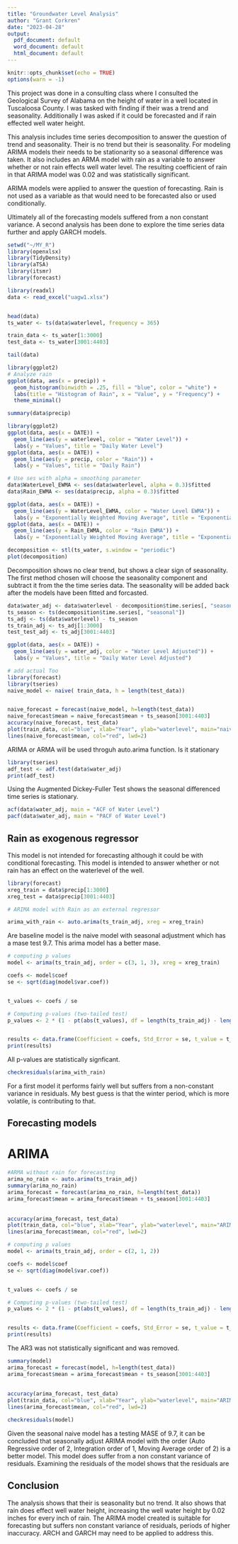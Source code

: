 ---
title: "Groundwater Level Analysis"
author: "Grant Corkren"
date: "2023-04-28"
output:
  pdf_document: default
  word_document: default
  html_document: default
---

```{r setup, include=FALSE}
knitr::opts_chunk$set(echo = TRUE)
options(warn = -1)
```

This project was done in a consulting class where I consulted the Geological Survey of Alabama on the height of water in a well located in Tuscaloosa County. I was tasked with finding if their was a trend and seasonality. Additionally I was asked if it could be forecasted and if rain effected well water height. 

This analysis includes time series decomposition to answer the question of trend and seasonality. Their is no trend but their is seasonality. For modeling ARIMA models their needs to be stationarity so a seasonal difference was taken. It also includes an ARMA model with rain as a variable to answer whether or not rain effects well water level. The resulting coefficient of rain in that ARIMA model was 0.02 and was statistically significant. 

ARIMA models were applied to answer the question of forecasting. Rain is not used as a variable as that would need to be forecasted also or used conditionally.

Ultimately all of the forecasting models suffered from a non constant variance. A second analysis has been done to explore the time series data further and apply GARCH models. 


```{r, include=FALSE}
setwd("~/MY_R")
library(openxlsx)
library(TidyDensity)
library(aTSA)
library(itsmr)
library(forecast)

library(readxl)
data <- read_excel("uagw1.xlsx")


head(data)
ts_water <- ts(data$waterlevel, frequency = 365)

train_data <- ts_water[1:3000]
test_data <- ts_water[3001:4403]

```
```{r}
tail(data)
```


```{r}
library(ggplot2)
# Analyze rain
ggplot(data, aes(x = precip)) +
  geom_histogram(binwidth = .25, fill = "blue", color = "white") +
  labs(title = "Histogram of Rain", x = "Value", y = "Frequency") +
  theme_minimal()

summary(data$precip)

```



```{r}
library(ggplot2)
ggplot(data, aes(x = DATE)) + 
  geom_line(aes(y = waterlevel, color = "Water Level")) + 
  labs(y = "Values", title = "Daily Water Level")
ggplot(data, aes(x = DATE)) + 
  geom_line(aes(y = precip, color = "Rain")) +
  labs(y = "Values", title = "Daily Rain")

```



```{r, include=FALSE}

# Use ses with alpha = smoothing parameter
data$WaterLevel_EWMA <- ses(data$waterlevel, alpha = 0.3)$fitted
data$Rain_EWMA <- ses(data$precip, alpha = 0.3)$fitted

ggplot(data, aes(x = DATE)) + 
  geom_line(aes(y = WaterLevel_EWMA, color = "Water Level EWMA")) + 
  labs(y = "Exponentially Weighted Moving Average", title = "Exponentially Weighted Moving Average of Water Level")
ggplot(data, aes(x = DATE)) + 
  geom_line(aes(y = Rain_EWMA, color = "Rain EWMA")) +
  labs(y = "Exponentially Weighted Moving Average", title = "Exponentially Weighted Moving Average of Rain")
```



```{r}
decomposition <- stl(ts_water, s.window = "periodic")
plot(decomposition)
```
Decomposition shows no clear trend, but shows a clear sign of seasonality. The first method chosen will choose the seasonality component and subtract it from the the time series data. The seasonality will be added back after the models have been fitted and forcasted. 



```{r}
data$water_adj <- data$waterlevel - decomposition$time.series[, "seasonal"] 
ts_season <- ts(decomposition$time.series[, "seasonal"])
ts_adj <- ts(data$waterlevel) - ts_season
ts_train_adj <- ts_adj[1:3000]
test_test_adj <- ts_adj[3001:4403]

ggplot(data, aes(x = DATE)) + 
  geom_line(aes(y = water_adj, color = "Water Level Adjusted")) + 
  labs(y = "Values", title = "Daily Water Level Adjusted")
```

```{r}
# add actual Too
library(forecast)
library(tseries)
naive_model <- naive( train_data, h = length(test_data))


naive_forecast = forecast(naive_model, h=length(test_data))
naive_forecast$mean = naive_forecast$mean + ts_season[3001:4403]
accuracy(naive_forecast, test_data)
plot(train_data, col="blue", xlab="Year", ylab="waterlevel", main="naive forecast",type='l')
lines(naive_forecast$mean, col="red", lwd=2)


```


ARIMA or ARMA will be used throguh auto.arima function.
Is it stationary 

```{r}
library(tseries)
adf_test <- adf.test(data$water_adj)
print(adf_test)
```
Using the Augmented Dickey-Fuller Test shows the seasonal differenced time series is stationary.

```{r}
acf(data$water_adj, main = "ACF of Water Level")
pacf(data$water_adj, main = "PACF of Water Level")
```
## Rain as exogenous regressor
This model is not intended for forecasting although it could be with conditional forecasting. This model is intended to answer whether or not rain has an effect on the waterlevel of the well. 
```{r}
library(forecast)
xreg_train = data$precip[1:3000]
xreg_test = data$precip[3001:4403]

# ARIMA model with Rain as an external regressor

arima_with_rain <- auto.arima(ts_train_adj, xreg = xreg_train)


```
Are baseline model is the naive model with seasonal adjustment which has a mase test 9.7. This arima model has a better mase. 

```{r}
# computing p values
model <- arima(ts_train_adj, order = c(3, 1, 3), xreg = xreg_train)

coefs <- model$coef  
se <- sqrt(diag(model$var.coef))


t_values <- coefs / se

# Computing p-values (two-tailed test)
p_values <- 2 * (1 - pt(abs(t_values), df = length(ts_train_adj) - length(coefs)))


results <- data.frame(Coefficient = coefs, Std_Error = se, t_value = t_values, p_value = p_values)
print(results)

```
All p-values are statistically signficant. 

```{r}
checkresiduals(arima_with_rain)
```
For a first model it performs fairly well but suffers from a non-constant variance in residuals. My best guess is that the winter period, which is more volatile, is contributing to that. 


## Forecasting models

# ARIMA

```{r}
#ARMA without rain for forecasting
arima_no_rain <- auto.arima(ts_train_adj)
summary(arima_no_rain)
arima_forecast = forecast(arima_no_rain, h=length(test_data))
arima_forecast$mean = arima_forecast$mean + ts_season[3001:4403]
  
  
accuracy(arima_forecast, test_data)
plot(train_data, col="blue", xlab="Year", ylab="waterlevel", main="ARIMA with Rain forecast",type='l')
lines(arima_forecast$mean, col="red", lwd=2)


```
```{r}
# computing p values
model <- arima(ts_train_adj, order = c(2, 1, 2))

coefs <- model$coef  
se <- sqrt(diag(model$var.coef))


t_values <- coefs / se

# Computing p-values (two-tailed test)
p_values <- 2 * (1 - pt(abs(t_values), df = length(ts_train_adj) - length(coefs)))


results <- data.frame(Coefficient = coefs, Std_Error = se, t_value = t_values, p_value = p_values)
print(results)
```
The AR3 was not statistically significant and was removed.

```{r}
summary(model)
arima_forecast = forecast(model, h=length(test_data))
arima_forecast$mean = arima_forecast$mean + ts_season[3001:4403]
  
  
accuracy(arima_forecast, test_data)
plot(train_data, col="blue", xlab="Year", ylab="waterlevel", main="ARIMA with Rain forecast",type='l')
lines(arima_forecast$mean, col="red", lwd=2)
```

```{r}
checkresiduals(model)
```

Given the seasonal naive model has a testing MASE of 9.7, it can be concluded that seasonally adjust ARIMA model with the order (Auto Regressive order of 2, Integration order of 1, Moving Average order of 2) is a better model. This model does suffer from a non constant variance of residuals. Examining the residuals of the model shows that the residuals are 


## Conclusion

The analysis shows that their is seasonality but no trend. It also shows that rain does effect well water height, increasing the well water height by 0.02 inches for every inch of rain. The ARIMA model created is suitable for forecasting but suffers non constant variance of residuals, periods of higher inaccuracy. ARCH and GARCH may need to be applied to address this. 





